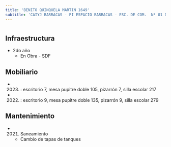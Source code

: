```yaml
---
title: 'BENITO QUINQUELA MARTIN 1649'
subtitle: 'CAIYJ BARRACAS - PI ESPACIO BARRACAS - ESC. DE COM.  Nº 01 DE 04 JOAQUÍN V. GONZALEZ - COLEGIO N° 11 HIPOLITO YRIGOYEN'
---
```


#
## Infraestructura

* 2do año 
    + En Obra - SDF 


## Mobiliario

*  (2023) : escritorio 7, mesa pupitre doble 105, pizarrón 7, silla escolar 217 

*  (2022) : escritorio 9, mesa pupitre doble 135, pizarrón 9, silla escolar 279 





## Mantenimiento

*  (2021) Saneamiento 
    + Cambio de tapas de tanques







